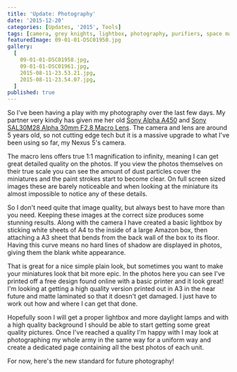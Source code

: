```yaml
---
title: 'Update: Photography'
date: '2015-12-20'
categories: [Updates, '2015', Tools]
tags: [camera, grey knights, lightbox, photography, purifiers, space marine]
featuredImage: 09-01-01-DSC01950.jpg
gallery:
  [
    09-01-01-DSC01958.jpg,
    09-01-01-DSC01961.jpg,
    2015-08-11-23.53.21.jpg,
    2015-08-11-23.54.07.jpg,
  ]
published: true
---
```


So I've been having a play with my photography over the last few days. My partner very kindly has given me her old [Sony Alpha A450](http://www.amazon.co.uk/Sony-DSLRA450L-Digital-Camera-18-55mm/dp/B0030GEGVU) and [Sony SAL30M28 Alpha 30mm F2.8 Macro Lens](http://www.amazon.co.uk/Sony-SAL30M28-Alpha-30mm-Macro/dp/B002QRBDYC). The camera and lens are around 5 years old, so not cutting edge tech but it is a massive upgrade to what I've been using so far, my Nexus 5's camera.

The macro lens offers true 1:1 magnification to infinity, meaning I can get great detailed quality on the photos. If you view the photos themselves on their true scale you can see the amount of dust particles cover the miniatures and the paint strokes start to become clear. On full screen sized images these are barely noticeable and when looking at the miniature its almost impossible to notice any of these details.

So I don't need quite that image quality, but always best to have more than you need. Keeping these images at the correct size produces some stunning results. Along with the camera I have created a basic lightbox by sticking white sheets of A4 to the inside of a large Amazon box, then attaching a A3 sheet that bends from the back wall of the box to its floor. Having this curve means no hard lines of shadow are displayed in photos, giving them the blank white appearance.

That is great for a nice simple plain look, but sometimes you want to make your miniatures look that bit more epic. In the photos here you can see I've printed off a free design found online with a basic printer and it look great! I'm looking at getting a high quality version printed out in A3 in the near future and matte laminated so that it doesn't get damaged. I just have to work out how and where I can get that done.

Hopefully soon I will get a proper lightbox and more daylight lamps and with a high quality background I should be able to start getting some great quality pictures. Once I've reached a quality I'm happy with I may look at photographing my whole army in the same way for a uniform way and create a dedicated page containing all the best photos of each unit.

For now, here's the new standard for future photography!
